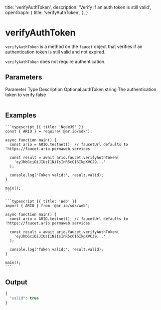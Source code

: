 
  title: 'verifyAuthToken',
  description: 'Verify if an auth token is still valid',
  openGraph: {
    title: 'verifyAuthToken',
  },
}

# verifyAuthToken

`verifyAuthToken` is a method on the `faucet` object that verifies if an authentication token is still valid and not expired.

`verifyAuthToken` does not require authentication.

## Parameters

<Table>
  <Table.Head>
    <Table.Row>
      <Table.Header>Parameter</Table.Header>
      <Table.Header>Type</Table.Header>
      <Table.Header>Description</Table.Header>
      <Table.Header>Optional</Table.Header>
    </Table.Row>
  </Table.Head>
  <Table.Body>
    <Table.Row>
      <Table.Cell className="font-semibold">authToken</Table.Cell>
      <Table.Cell>string</Table.Cell>
      <Table.Cell>The authentication token to verify</Table.Cell>
      <Table.Cell>false</Table.Cell>
    </Table.Row>
  </Table.Body>
</Table>

## Examples

<CodeGroup title="verifyAuthToken">

    ```typescript {{ title: 'NodeJS' }}
    const { ARIO } = require('@ar.io/sdk');

    async function main() {
      const ario = ARIO.testnet(); // faucetUrl defaults to 'https://faucet.ario.permaweb.services'

      const result = await ario.faucet.verifyAuthToken(
        'eyJhbGciOiJIUzI1NiIsInR5cCI6IkpXVCJ9...'
      );

      console.log('Token valid:', result.valid);
    }

    main();
    ```

    ```typescript {{ title: 'Web' }}
    import { ARIO } from '@ar.io/sdk/web';

    async function main() {
      const ario = ARIO.testnet(); // faucetUrl defaults to 'https://faucet.ario.permaweb.services'

      const result = await ario.faucet.verifyAuthToken(
        'eyJhbGciOiJIUzI1NiIsInR5cCI6IkpXVCJ9...'
      );

      console.log('Token valid:', result.valid);
    }

    main();
    ```

</CodeGroup>

## Output

```js
{
  "valid": true
}
```
